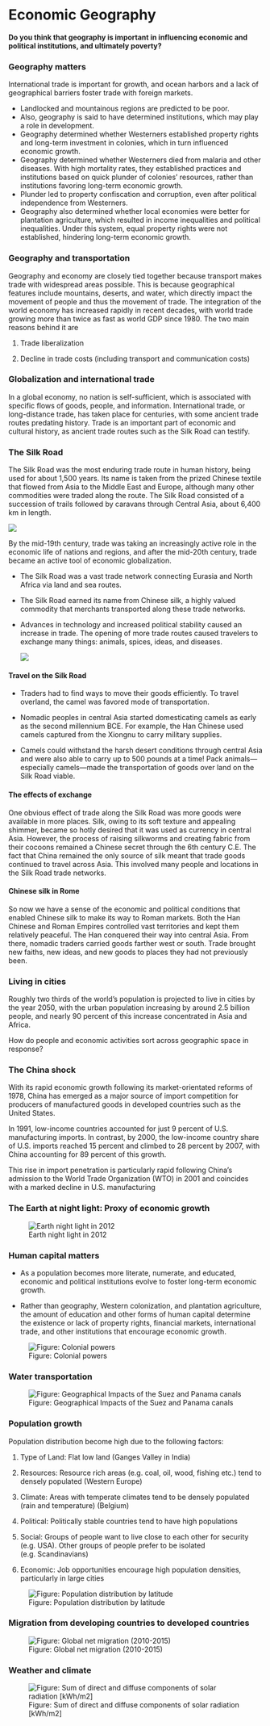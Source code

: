 # Economic Geography

**Do you think that geography is important in influencing economic and political institutions, and ultimately poverty?**

### Geography matters

International trade is important for growth, and ocean harbors and a lack of geographical barriers foster trade with foreign markets.

-   Landlocked and mountainous regions are predicted to be poor.
-   Also, geography is said to have determined institutions, which may play a role in development.
-   Geography determined whether Westerners established property rights and long-term investment in colonies, which in turn influenced economic growth.
-   Geography determined whether Westerners died from malaria and other diseases. With high mortality rates, they established practices and institutions based on quick plunder of colonies' resources, rather than institutions favoring long-term economic growth.
-   Plunder led to property confiscation and corruption, even after political independence from Westerners.
-   Geography also determined whether local economies were better for plantation agriculture, which resulted in income inequalities and political inequalities. Under this system, equal property rights were not established, hindering long-term economic growth.

### Geography and transportation

Geography and economy are closely tied together because transport makes trade with widespread areas possible. This is because geographical features include mountains, deserts, and water, which directly impact the movement of people and thus the movement of trade. The integration of the world economy has increased rapidly in recent decades, with world trade growing more than twice as fast as world GDP since 1980. The two main reasons behind it are

1.  Trade liberalization

2.  Decline in trade costs (including transport and communication costs)

### Globalization and international trade

In a global economy, no nation is self-sufficient, which is associated with specific flows of goods, people, and information. International trade, or long-distance trade, has taken place for centuries, with some ancient trade routes predating history. Trade is an important part of economic and cultural history, as ancient trade routes such as the Silk Road can testify.

### The Silk Road

The Silk Road was the most enduring trade route in human history, being used for about 1,500 years. Its name is taken from the prized Chinese textile that flowed from Asia to the Middle East and Europe, although many other commodities were traded along the route. The Silk Road consisted of a succession of trails followed by caravans through Central Asia, about 6,400 km in length.

![](figures/silk_road.jpg){fig-align="center"}

By the mid-19th century, trade was taking an increasingly active role in the economic life of nations and regions, and after the mid-20th century, trade became an active tool of economic globalization.

-   The Silk Road was a vast trade network connecting Eurasia and North Africa via land and sea routes.

-   The Silk Road earned its name from Chinese silk, a highly valued commodity that merchants transported along these trade networks.

-   Advances in technology and increased political stability caused an increase in trade. The opening of more trade routes caused travelers to exchange many things: animals, spices, ideas, and diseases.

    ![](figures/silk_road_1.jpg)

#### Travel on the Silk Road

-   Traders had to find ways to move their goods efficiently. To travel overland, the camel was favored mode of transportation.

-   Nomadic peoples in central Asia started domesticating camels as early as the second millennium BCE. For example, the Han Chinese used camels captured from the Xiongnu to carry military supplies.

-   Camels could withstand the harsh desert conditions through central Asia and were also able to carry up to 500 pounds at a time! Pack animals---especially camels---made the transportation of goods over land on the Silk Road viable.

#### The effects of exchange

One obvious effect of trade along the Silk Road was more goods were available in more places. Silk, owing to its soft texture and appealing shimmer, became so hotly desired that it was used as currency in central Asia. However, the process of raising silkworms and creating fabric from their cocoons remained a Chinese secret through the 6th century C.E. The fact that China remained the only source of silk meant that trade goods continued to travel across Asia. This involved many people and locations in the Silk Road trade networks.

#### Chinese silk in Rome

So now we have a sense of the economic and political conditions that enabled Chinese silk to make its way to Roman markets. Both the Han Chinese and Roman Empires controlled vast territories and kept them relatively peaceful. The Han conquered their way into central Asia. From there, nomadic traders carried goods farther west or south. Trade brought new faiths, new ideas, and new goods to places they had not previously been.

### Living in cities

Roughly two thirds of the world's population is projected to live in cities by the year 2050, with the urban population increasing by around 2.5 billion people, and nearly 90 percent of this increase concentrated in Asia and Africa.

How do people and economic activities sort across geographic space in response?

### The China shock

With its rapid economic growth following its market-orientated reforms of 1978, China has emerged as a major source of import competition for producers of manufactured goods in developed countries such as the United States.

In 1991, low-income countries accounted for just 9 percent of U.S. manufacturing imports. In contrast, by 2000, the low-income country share of U.S. imports reached 15 percent and climbed to 28 percent by 2007, with China accounting for 89 percent of this growth.

This rise in import penetration is particularly rapid following China's admission to the World Trade Organization (WTO) in 2001 and coincides with a marked decline in U.S. manufacturing

### The Earth at night light: Proxy of economic growth

![Earth night light in 2012](figures/night_light_2012.jpg){fig-align="center"}

### Human capital matters

-   As a population becomes more literate, numerate, and educated, economic and political institutions evolve to foster long-term economic growth.

-   Rather than geography, Western colonization, and plantation agriculture, the amount of education and other forms of human capital determine the existence or lack of property rights, financial markets, international trade, and other institutions that encourage economic growth.

![Figure: Colonial powers](figures/colony.jpg){fig-align="center"}

### Water transportation

![Figure: Geographical Impacts of the Suez and Panama canals](figures/canel.png){fig-align="center"}

### Population growth

Population distribution become high due to the following factors:

1.  Type of Land: Flat low land (Ganges Valley in India)

2.  Resources: Resource rich areas (e.g. coal, oil, wood, fishing etc.) tend to densely populated (Western Europe)

3.  Climate: Areas with temperate climates tend to be densely populated (rain and temperature) (Belgium)

4.  Political: Politically stable countries tend to have high populations

5.  Social: Groups of people want to live close to each other for security (e.g. USA). Other groups of people prefer to be isolated (e.g. Scandinavians)

6.  Economic: Job opportunities encourage high population densities, particularly in large cities

![Figure: Population distribution by latitude](figures/population_latitude.png){fig-align="center"}

### Migration from developing countries to developed countries

![Figure: Global net migration (2010-2015)](figures/migration.png){fig-align="center"}

### Weather and climate

![Figure: Sum of direct and diffuse components of solar radiation \[kWh/m2\]](figures/sunshine.png){fig-align="center"}

